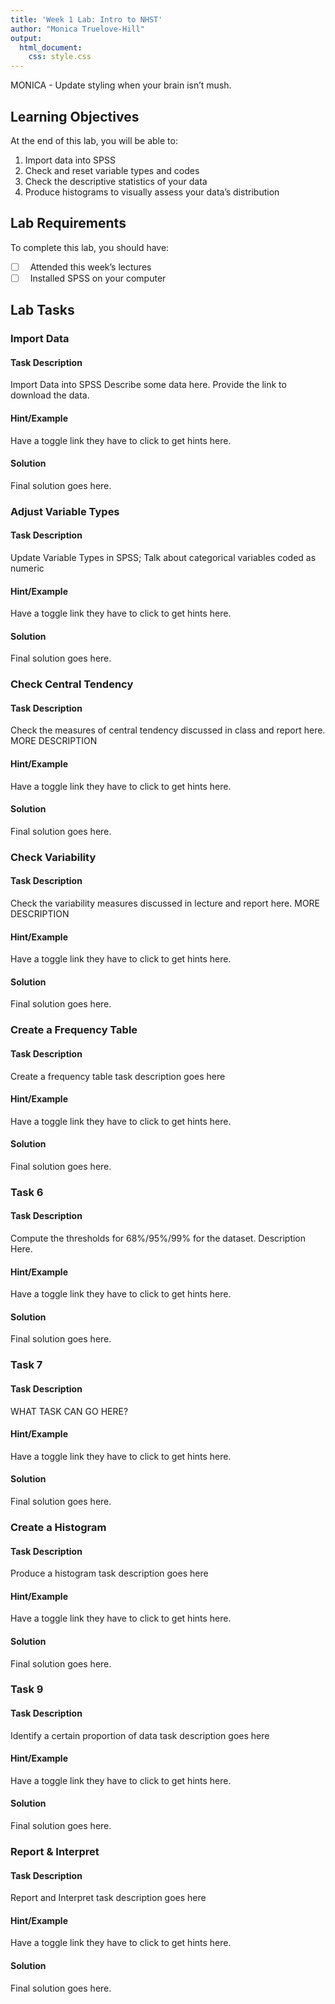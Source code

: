 ```yaml
---
title: 'Week 1 Lab: Intro to NHST'
author: "Monica Truelove-Hill"
output: 
  html_document:
    css: style.css
---
```


MONICA - Update styling when your brain isn't mush.

## Learning Objectives
At the end of this lab, you will be able to:

1.  Import data into SPSS
2.  Check and reset variable types and codes
3.  Check the descriptive statistics of your data
4.  Produce histograms to visually assess your data's distribution

## Lab Requirements
To complete this lab, you should have:

- [ ] &nbsp; Attended this week's lectures
- [ ] &nbsp; Installed SPSS on your computer

## Lab Tasks

### Import Data {.tabset .tabset-fade .tabset-pills}

#### Task Description
Import Data into SPSS
Describe some data here. Provide the link to download the data. 

#### Hint/Example
Have a toggle link they have to click to get hints here. 

#### Solution
Final solution goes here.

### Adjust Variable Types {.tabset .tabset-fade .tabset-pills}

#### Task Description
Update Variable Types in SPSS; Talk about categorical variables coded as numeric

#### Hint/Example
Have a toggle link they have to click to get hints here. 

#### Solution
Final solution goes here.

### Check Central Tendency {.tabset .tabset-fade .tabset-pills}

#### Task Description
Check the measures of central tendency discussed in class and report here. MORE DESCRIPTION

#### Hint/Example
Have a toggle link they have to click to get hints here. 

#### Solution
Final solution goes here.

### Check Variability {.tabset .tabset-fade .tabset-pills}

#### Task Description
Check the variability measures discussed in lecture and report here. MORE DESCRIPTION

#### Hint/Example
Have a toggle link they have to click to get hints here. 

#### Solution
Final solution goes here.


### Create a Frequency Table {.tabset .tabset-fade .tabset-pills}

#### Task Description
Create a frequency table task description goes here

#### Hint/Example
Have a toggle link they have to click to get hints here. 

#### Solution
Final solution goes here.


### Task 6 {.tabset .tabset-fade .tabset-pills}

#### Task Description
Compute the thresholds for 68%/95%/99% for the dataset. Description Here.

#### Hint/Example
Have a toggle link they have to click to get hints here. 

#### Solution
Final solution goes here.


### Task 7 {.tabset .tabset-fade .tabset-pills}

#### Task Description
WHAT TASK CAN GO HERE?

#### Hint/Example
Have a toggle link they have to click to get hints here. 

#### Solution
Final solution goes here.

### Create a Histogram {.tabset .tabset-fade .tabset-pills}

#### Task Description
Produce a histogram task description goes here

#### Hint/Example
Have a toggle link they have to click to get hints here. 

#### Solution
Final solution goes here.

### Task 9 {.tabset .tabset-fade .tabset-pills}

#### Task Description
Identify a certain proportion of data task description goes here

#### Hint/Example
Have a toggle link they have to click to get hints here. 

#### Solution
Final solution goes here.

### Report & Interpret {.tabset .tabset-fade .tabset-pills}

#### Task Description
Report and Interpret task description goes here

#### Hint/Example
Have a toggle link they have to click to get hints here. 

#### Solution
Final solution goes here.
